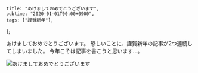     title: "あけましておめでとうございます",
    pubtime: "2020-01-01T00:00+0900",
    tags: ["謹賀新年"],
};


あけましておめでとうございます。
恐しいことに、謹賀新年の記事が2つ連続してしまいました。
今年こそは記事を書こうと思います…。

![あけましておめでとうございます](/blog/2020/01/new-year.png)
